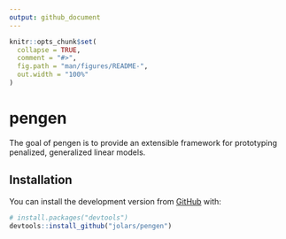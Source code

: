 ```yaml
---
output: github_document
---
```


<!-- README.md is generated from README.Rmd. Please edit that file -->

```r
knitr::opts_chunk$set(
  collapse = TRUE,
  comment = "#>",
  fig.path = "man/figures/README-",
  out.width = "100%"
)
```

# pengen

<!-- badges: start -->
<!-- badges: end -->

The goal of pengen is to provide an extensible framework for 
prototyping penalized, generalized linear models.

## Installation

You can install the development version from [GitHub](https://github.com/) with:

``` r
# install.packages("devtools")
devtools::install_github("jolars/pengen")
```
